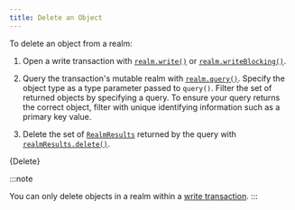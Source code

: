 ```yaml
---
title: Delete an Object
---
```



To delete an object from a realm:

1. Open a write transaction with [`realm.write()`](https://www.mongodb.com/docs/realm-sdks/kotlin/latest/library-base/-realm%20-kotlin%20-multiplatform%20-s-d-k/io.realm/-realm/write.html)
   or [`realm.writeBlocking()`](https://www.mongodb.com/docs/realm-sdks/kotlin/latest/library-base/-realm%20-kotlin%20-multiplatform%20-s-d-k/io.realm/-realm/write-blocking.html).

1. Query the transaction's mutable realm with [`realm.query()`](https://www.mongodb.com/docs/realm-sdks/kotlin/latest/library-base/-realm%20-kotlin%20-multiplatform%20-s-d-k/io.realm.query/-realm-query/query.html).
   Specify the object type as a type parameter passed to `query()`.
   Filter the set of returned objects by specifying a query. To ensure
   your query returns the correct object, filter with unique identifying
   information such as a primary key value.

1. Delete the set of [`RealmResults`](https://www.mongodb.com/docs/realm-sdks/kotlin/latest/library-base/-realm%20-kotlin%20-multiplatform%20-s-d-k/io.realm/-realm-results/index.html)
   returned by the query with [`realmResults.delete()`](https://www.mongodb.com/docs/realm-sdks/kotlin/latest/library-base/-realm%20-kotlin%20-multiplatform%20-s-d-k/io.realm/-realm-results/delete.html).

<CodeBlock language="kotlin">{Delete}</CodeBlock>

:::note

You can only delete objects in a realm within a
[write transaction](/sdk/kotlin/realm-database/write-transactions).
:::
